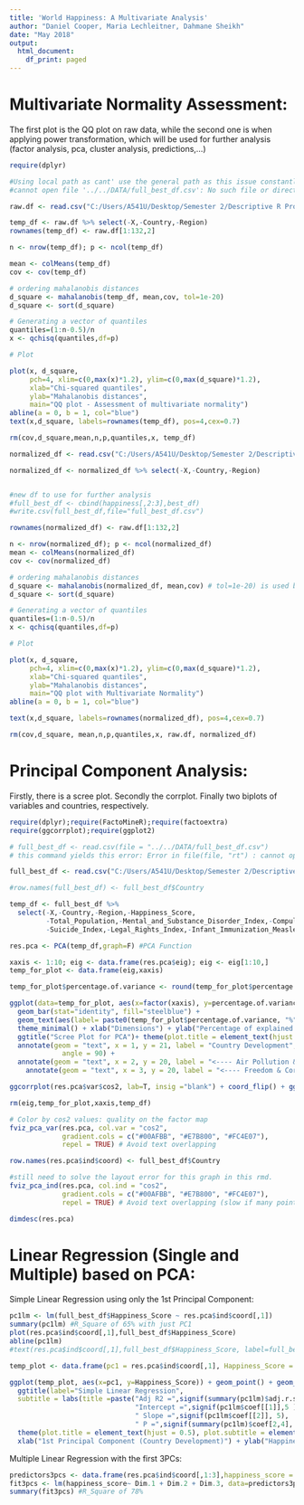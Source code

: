 ```yaml
---
title: 'World Happiness: A Multivariate Analysis'
author: "Daniel Cooper, Maria Lechleitner, Dahmane Sheikh"
date: "May 2018"
output:
  html_document:
    df_print: paged
---
```


# Multivariate Normality Assessment: 

The first plot is the QQ plot on raw data, while the second one is when applying power transformation, which will be used for further analysis (factor analysis, pca, cluster analysis, predictions,...)

```r
require(dplyr)

#Using local path as cant' use the general path as this issue constantly appear: 
#cannot open file '../../DATA/full_best_df.csv': No such file or directoryError in file(file, "rt") : cannot open the connection

raw.df <- read.csv("C:/Users/A541U/Desktop/Semester 2/Descriptive R Project/2018_World_Happiness_Multivariate_Analysis/DATA/happiness.csv")

temp_df <- raw.df %>% select(-X,-Country,-Region)
rownames(temp_df) <- raw.df[1:132,2]

n <- nrow(temp_df); p <- ncol(temp_df)

mean <- colMeans(temp_df)
cov <- cov(temp_df)

# ordering mahalanobis distances
d_square <- mahalanobis(temp_df, mean,cov, tol=1e-20)
d_square <- sort(d_square)

# Generating a vector of quantiles
quantiles=(1:n-0.5)/n
x <- qchisq(quantiles,df=p)

# Plot

plot(x, d_square,
     pch=4, xlim=c(0,max(x)*1.2), ylim=c(0,max(d_square)*1.2),
     xlab="Chi-squared quantiles",
     ylab="Mahalanobis distances",
     main="QQ plot - Assessment of multivariate normality")
abline(a = 0, b = 1, col="blue")
text(x,d_square, labels=rownames(temp_df), pos=4,cex=0.7)

rm(cov,d_square,mean,n,p,quantiles,x, temp_df)
```


```r
normalized_df <- read.csv("C:/Users/A541U/Desktop/Semester 2/Descriptive R Project/2018_World_Happiness_Multivariate_Analysis/DATA/full_best_df.csv")

normalized_df <- normalized_df %>% select(-X,-Country,-Region)


#new df to use for further analysis
#full_best_df <- cbind(happiness[,2:3],best_df) 
#write.csv(full_best_df,file="full_best_df.csv")

rownames(normalized_df) <- raw.df[1:132,2]

n <- nrow(normalized_df); p <- ncol(normalized_df)
mean <- colMeans(normalized_df)
cov <- cov(normalized_df)

# ordering mahalanobis distances
d_square <- mahalanobis(normalized_df, mean,cov) # tol=1e-20) is used bc R is detecting singular 
d_square <- sort(d_square)

# Generating a vector of quantiles
quantiles=(1:n-0.5)/n
x <- qchisq(quantiles,df=p)

# Plot

plot(x, d_square,
     pch=4, xlim=c(0,max(x)*1.2), ylim=c(0,max(d_square)*1.2),
     xlab="Chi-squared quantiles",
     ylab="Mahalanobis distances",
     main="QQ plot with Multivariate Normality")
abline(a = 0, b = 1, col="blue")

text(x,d_square, labels=rownames(normalized_df), pos=4,cex=0.7)

rm(cov,d_square, mean,n,p,quantiles,x, raw.df, normalized_df)
```

# Principal Component Analysis:

Firstly, there is a scree plot. Secondly the corrplot. Finally two biplots of variables and countries, respectively.

```r
require(dplyr);require(FactoMineR);require(factoextra)
require(ggcorrplot);require(ggplot2)

# full_best_df <- read.csv(file = "../../DATA/full_best_df.csv")
# this command yields this error: Error in file(file, "rt") : cannot open the connection

full_best_df <- read.csv("C:/Users/A541U/Desktop/Semester 2/Descriptive R Project/2018_World_Happiness_Multivariate_Analysis/DATA/happiness.csv")

#row.names(full_best_df) <- full_best_df$Country

temp_df <- full_best_df %>% 
  select(-X,-Country,-Region,-Happiness_Score,
         -Total_Population,-Mental_and_Substance_Disorder_Index,-Compulsory_Education_in_Years, -Agricultural_Land_Percentage,-Generosity,-Forest_Area_Land_Percentage,
         -Suicide_Index,-Legal_Rights_Index,-Infant_Immunization_Measles_Index, -HIV_Disease_Index, -Alcohol_Consumption_Index)

res.pca <- PCA(temp_df,graph=F) #PCA Function
```

```r
xaxis <- 1:10; eig <- data.frame(res.pca$eig); eig <- eig[1:10,]
temp_for_plot <- data.frame(eig,xaxis)

temp_for_plot$percentage.of.variance <- round(temp_for_plot$percentage.of.variance, digits=2)

ggplot(data=temp_for_plot, aes(x=factor(xaxis), y=percentage.of.variance)) +
  geom_bar(stat="identity", fill="steelblue") +
  geom_text(aes(label= paste0(temp_for_plot$percentage.of.variance, "%")), vjust=-0.3) +
  theme_minimal() + xlab("Dimensions") + ylab("Percentage of explained variances")+
  ggtitle("Scree Plot for PCA")+ theme(plot.title = element_text(hjust = 0.5)) +
  annotate(geom = "text", x = 1, y = 21, label = "Country Development", color = "black",
             angle = 90) +
  annotate(geom = "text", x = 2, y = 20, label = "<---- Air Pollution & Alcohol", color = "black",angle = 90) +
    annotate(geom = "text", x = 3, y = 20, label = "<---- Freedom & Corruption", color = "black",angle = 90)

ggcorrplot(res.pca$var$cos2, lab=T, insig ="blank") + coord_flip() + ggtitle("Quality of Representation per Dimension")

rm(eig,temp_for_plot,xaxis,temp_df)

```

```r
# Color by cos2 values: quality on the factor map
fviz_pca_var(res.pca, col.var = "cos2",
             gradient.cols = c("#00AFBB", "#E7B800", "#FC4E07"), 
             repel = TRUE) # Avoid text overlapping

row.names(res.pca$ind$coord) <- full_best_df$Country

#still need to solve the layout error for this graph in this rmd. 
fviz_pca_ind(res.pca, col.ind = "cos2", 
             gradient.cols = c("#00AFBB", "#E7B800", "#FC4E07"),
             repel = TRUE) # Avoid text overlapping (slow if many points)

dimdesc(res.pca)

```

# Linear Regression (Single and Multiple) based on PCA:

Simple Linear Regression using only the 1st Principal Component:
```r
pc1lm <- lm(full_best_df$Happiness_Score ~ res.pca$ind$coord[,1])
summary(pc1lm) #R_Square of 65% with just PC1
plot(res.pca$ind$coord[,1],full_best_df$Happiness_Score)
abline(pc1lm)
#text(res.pca$ind$coord[,1],full_best_df$Happiness_Score, label=full_best_df$Country)

temp_plot <- data.frame(pc1 = res.pca$ind$coord[,1], Happiness_Score = full_best_df$Happiness_Score)

ggplot(temp_plot, aes(x=pc1, y=Happiness_Score)) + geom_point() + geom_smooth(method="lm", col="red") +
  ggtitle(label="Simple Linear Regression",
  subtitle = labs(title =paste("Adj R2 =",signif(summary(pc1lm)$adj.r.squared, 5),
                               "Intercept =",signif(pc1lm$coef[[1]],5 ),
                               " Slope =",signif(pc1lm$coef[[2]], 5),
                               " P =",signif(summary(pc1lm)$coef[2,4], 5)))) +
  theme(plot.title = element_text(hjust = 0.5), plot.subtitle = element_text(hjust =0.5)) +
  xlab("1st Principal Component (Country Development)") + ylab("Happiness_Score")
```

Multiple Linear Regression with the first 3PCs:
```r
predictors3pcs <- data.frame(res.pca$ind$coord[,1:3],happiness_score = full_best_df$Happiness_Score)
fit3pcs <- lm(happiness_score~ Dim.1 + Dim.2 + Dim.3, data=predictors3pcs)
summary(fit3pcs) #R_Square of 78%
```
